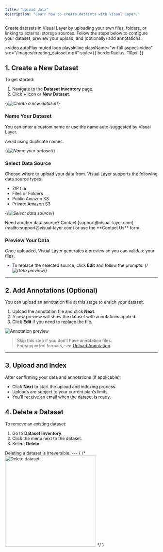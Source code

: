 ```yaml
---
title: "Upload data"
description: "Learn how to create datasets with Visual Layer."
---
```


Create datasets in Visual Layer by uploading your own files, folders, or linking to external storage sources. Follow the steps below to configure your dataset, preview your upload, and (optionally) add annotations.

<video
  autoPlay
  muted
  loop
  playsInline
  className="w-full aspect-video"
  src="/images/creating_dataset.mp4"
  style={{ borderRadius: '10px' }}
></video>


## 1. Create a New Dataset

To get started:

1. Navigate to the **Dataset Inventory** page.
2. Click **+** icon or **New Dataset**.

{/*![Create a new dataset](https://files.readme.io/ca369b8add29da612e26061c671355ac052b2aae43419f79ba9432c80f001eb4-image.png)*/}

### Name Your Dataset

You can enter a custom name or use the name auto-suggested by Visual Layer.

<Info>
Avoid using duplicate names.
</Info>

{/*![Name your dataset](https://files.readme.io/4ab83c6e298ec22e1358a479bf4faa1115607dbafed628ba1b621fa76f4b25c4-image.png)*/}

### Select Data Source

Choose where to upload your data from. Visual Layer supports the following data source types:

- ZIP file  
- Files or Folders  
- Public Amazon S3  
- Private Amazon S3

{/*![Select data source](https://files.readme.io/3484a6682d53ec4fc182aa1d83deac9247e820deecd311a38e22c74c2b4f2ae3-image.png)*/}

<Tip>
Need another data source? Contact [support@visual-layer.com](mailto:support@visual-layer.com) or use the **Contact Us** form.
</Tip>

### Preview Your Data

Once uploaded, Visual Layer generates a preview so you can validate your files.

- To replace the selected source, click **Edit** and follow the prompts.
{/*![Data preview](https://files.readme.io/ca8f63b185bf1a6e7cd519f2f3142444a250f57a90a36fd99e987d13655e6c73-image.png)*/}

---
## 2. Add Annotations (Optional)

You can upload an annotation file at this stage to enrich your dataset.

1. Upload the annotation file and click **Next**.
2. A new preview will show the dataset with annotations applied.
3. Click **Edit** if you need to replace the file.

![Annotation preview](https://files.readme.io/9a0e4cd3f9347a88f1e04cdc06e811550cc7ac88d39d672fe38f5a9c4c21f806-image.png)

> Skip this step if you don't have annotation files.  
> For supported formats, see [Upload Annotation](https://dash.readme.com/project/visual-layer2/v1.0/docs/importing-annotations-copy).


---
## 3. Upload and Index

After confirming your data and annotations (if applicable):

- Click **Next** to start the upload and indexing process.
- Uploads are subject to your current plan’s limits.
- You’ll receive an email when the dataset is ready.

## 4. Delete a Dataset

To remove an existing dataset:

1. Go to **Dataset Inventory**.
2. Click the menu next to the dataset.
3. Select **Delete**.

<Info>
Deleting a dataset is irreversible.
</Info>
---
{ 
    /* <img src="https://files.readme.io/c1f37f6fa067084f90efe3253ca59f07d9f2466593fa834e5a6b5d89adc95045-image.png" alt="Delete dataset" width="300"/> */ 
}
